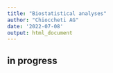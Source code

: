 ```yaml
---
title: "Biostatistical analyses"
author: "Chioccheti AG"
date: '2022-07-08'
output: html_document
---
```


## in progress
